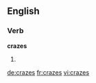 ==English==

===Verb===
'''crazes'''

# {{third-person singular of|[[craze]]}}

[[de:crazes]]
[[fr:crazes]]
[[vi:crazes]]